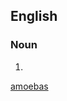 {{also|amoebas|amöbas}}

==English==

===Noun===
{{head|en|noun plural form}}

# {{plural of|amœba|lang=en}}

[[Category:English terms spelled with Œ|amoebas]]